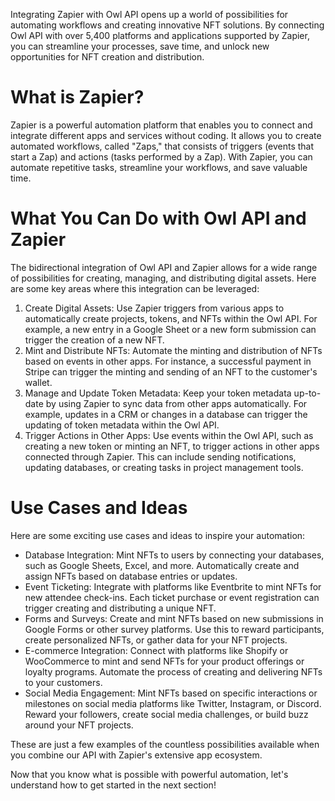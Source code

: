 Integrating Zapier with Owl API opens up a world of possibilities for automating workflows and creating innovative NFT solutions. By connecting Owl API with over 5,400 platforms and applications supported by Zapier, you can streamline your processes, save time, and unlock new opportunities for NFT creation and distribution.

# What is Zapier?

Zapier is a powerful automation platform that enables you to connect and integrate different apps and services without coding. It allows you to create automated workflows, called "Zaps," that consists of triggers (events that start a Zap) and actions (tasks performed by a Zap). With Zapier, you can automate repetitive tasks, streamline your workflows, and save valuable time.

# What You Can Do with Owl API and Zapier

The bidirectional integration of Owl API and Zapier allows for a wide range of possibilities for creating, managing, and distributing digital assets. Here are some key areas where this integration can be leveraged:

1. Create Digital Assets: Use Zapier triggers from various apps to automatically create projects, tokens, and NFTs within the Owl API. For example, a new entry in a Google Sheet or a new form submission can trigger the creation of a new NFT.
2. Mint and Distribute NFTs: Automate the minting and distribution of NFTs based on events in other apps. For instance, a successful payment in Stripe can trigger the minting and sending of an NFT to the customer's wallet.
3. Manage and Update Token Metadata: Keep your token metadata up-to-date by using Zapier to sync data from other apps automatically. For example, updates in a CRM or changes in a database can trigger the updating of token metadata within the Owl API.
4. Trigger Actions in Other Apps: Use events within the Owl API, such as creating a new token or minting an NFT, to trigger actions in other apps connected through Zapier. This can include sending notifications, updating databases, or creating tasks in project management tools.

# Use Cases and Ideas

Here are some exciting use cases and ideas to inspire your automation:

- Database Integration: Mint NFTs to users by connecting your databases, such as Google Sheets, Excel, and more. Automatically create and assign NFTs based on database entries or updates.
- Event Ticketing: Integrate with platforms like Eventbrite to mint NFTs for new attendee check-ins. Each ticket purchase or event registration can trigger creating and distributing a unique NFT.
- Forms and Surveys: Create and mint NFTs based on new submissions in Google Forms or other survey platforms. Use this to reward participants, create personalized NFTs, or gather data for your NFT projects.
- E-commerce Integration: Connect with platforms like Shopify or WooCommerce to mint and send NFTs for your product offerings or loyalty programs. Automate the process of creating and delivering NFTs to your customers.
- Social Media Engagement: Mint NFTs based on specific interactions or milestones on social media platforms like Twitter, Instagram, or Discord. Reward your followers, create social media challenges, or build buzz around your NFT projects.

These are just a few examples of the countless possibilities available when you combine our API with Zapier's extensive app ecosystem.

Now that you know what is possible with powerful automation, let's understand how to get started in the next section!
